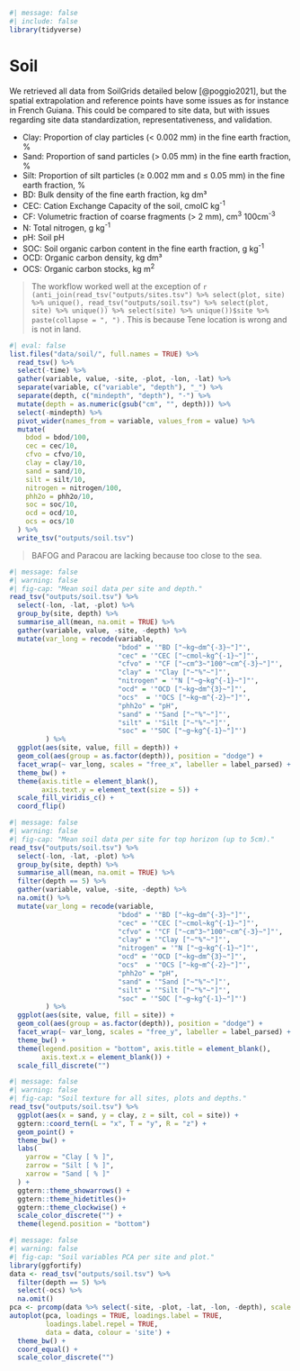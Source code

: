 ```r
#| message: false
#| include: false
library(tidyverse)
```

# Soil {.unnumbered}

We retrieved all data from SoilGrids detailed below [@poggio2021], but the spatial extrapolation and reference points have some issues as for instance in French Guiana. This could be compared to site data, but with issues regarding site data standardization, representativeness, and validation.

-   Clay: Proportion of clay particles (\< 0.002 mm) in the fine earth fraction, %
-   Sand: Proportion of sand particles (\> 0.05 mm) in the fine earth fraction, %
-   Silt: Proportion of silt particles (≥ 0.002 mm and ≤ 0.05 mm) in the fine earth fraction, %
-   BD: Bulk density of the fine earth fraction, kg dm³
-   CEC: Cation Exchange Capacity of the soil, cmolC kg^-1^
-   CF: Volumetric fraction of coarse fragments (\> 2 mm), cm^3^ 100cm^-3^
-   N: Total nitrogen, g kg^-1^
-   pH: Soil pH
-   SOC: Soil organic carbon content in the fine earth fraction, g kg^-1^
-   OCD: Organic carbon density, kg dm³
-   OCS: Organic carbon stocks, kg m^2^

> The workflow worked well at the exception of `r (anti_join(read_tsv("outputs/sites.tsv") %>% select(plot, site) %>% unique(), read_tsv("outputs/soil.tsv") %>% select(plot, site) %>% unique()) %>% select(site) %>% unique())$site %>% paste(collapse = ", ")` . This is because Tene location is wrong and is not in land.

```r
#| eval: false
list.files("data/soil/", full.names = TRUE) %>% 
  read_tsv() %>% 
  select(-time) %>% 
  gather(variable, value, -site, -plot, -lon, -lat) %>% 
  separate(variable, c("variable", "depth"), "_") %>% 
  separate(depth, c("mindepth", "depth"), "-") %>% 
  mutate(depth = as.numeric(gsub("cm", "", depth))) %>% 
  select(-mindepth) %>% 
  pivot_wider(names_from = variable, values_from = value) %>% 
  mutate(
    bdod = bdod/100,
    cec = cec/10,
    cfvo = cfvo/10,
    clay = clay/10,
    sand = sand/10,
    silt = silt/10,
    nitrogen = nitrogen/100,
    phh2o = phh2o/10,
    soc = soc/10,
    ocd = ocd/10,
    ocs = ocs/10
  ) %>% 
  write_tsv("outputs/soil.tsv") 
```

> BAFOG and Paracou are lacking because too close to the sea.

```r
#| message: false
#| warning: false
#| fig-cap: "Mean soil data per site and depth."
read_tsv("outputs/soil.tsv") %>% 
  select(-lon, -lat, -plot) %>% 
  group_by(site, depth) %>% 
  summarise_all(mean, na.omit = TRUE) %>% 
  gather(variable, value, -site, -depth) %>% 
  mutate(var_long = recode(variable,
                           "bdod" = '"BD ["~kg~dm^{-3}~"]"',
                           "cec" = '"CEC ["~cmol~kg^{-1}~"]"',
                           "cfvo" = '"CF ["~cm^3~"100"~cm^{-3}~"]"',
                           "clay" = '"Clay ["~"%"~"]"',
                           "nitrogen" = '"N ["~g~kg^{-1}~"]"',
                           "ocd" = '"OCD ["~kg~dm^{3}~"]"',
                           "ocs"  = '"OCS ["~kg~m^{-2}~"]"',
                           "phh2o" = "pH",
                           "sand" = '"Sand ["~"%"~"]"',
                           "silt" = '"Silt ["~"%"~"]"',
                           "soc" = '"SOC ["~g~kg^{-1}~"]"')
         ) %>% 
  ggplot(aes(site, value, fill = depth)) +
  geom_col(aes(group = as.factor(depth)), position = "dodge") +
  facet_wrap(~ var_long, scales = "free_x", labeller = label_parsed) +
  theme_bw() +
  theme(axis.title = element_blank(),
        axis.text.y = element_text(size = 5)) +
  scale_fill_viridis_c() +
  coord_flip()
```

```r
#| message: false
#| warning: false
#| fig-cap: "Mean soil data per site for top horizon (up to 5cm)."
read_tsv("outputs/soil.tsv") %>% 
  select(-lon, -lat, -plot) %>% 
  group_by(site, depth) %>% 
  summarise_all(mean, na.omit = TRUE) %>% 
  filter(depth == 5) %>% 
  gather(variable, value, -site, -depth) %>% 
  na.omit() %>% 
  mutate(var_long = recode(variable,
                           "bdod" = '"BD ["~kg~dm^{-3}~"]"',
                           "cec" = '"CEC ["~cmol~kg^{-1}~"]"',
                           "cfvo" = '"CF ["~cm^3~"100"~cm^{-3}~"]"',
                           "clay" = '"Clay ["~"%"~"]"',
                           "nitrogen" = '"N ["~g~kg^{-1}~"]"',
                           "ocd" = '"OCD ["~kg~dm^{3}~"]"',
                           "ocs"  = '"OCS ["~kg~m^{-2}~"]"',
                           "phh2o" = "pH",
                           "sand" = '"Sand ["~"%"~"]"',
                           "silt" = '"Silt ["~"%"~"]"',
                           "soc" = '"SOC ["~g~kg^{-1}~"]"')
         ) %>% 
  ggplot(aes(site, value, fill = site)) +
  geom_col(aes(group = as.factor(depth)), position = "dodge") +
  facet_wrap(~ var_long, scales = "free_y", labeller = label_parsed) +
  theme_bw() +
  theme(legend.position = "bottom", axis.title = element_blank(),
        axis.text.x = element_blank()) +
  scale_fill_discrete("")
```

```r
#| message: false
#| warning: false
#| fig-cap: "Soil texture for all sites, plots and depths."
read_tsv("outputs/soil.tsv") %>% 
  ggplot(aes(x = sand, y = clay, z = silt, col = site)) +
  ggtern::coord_tern(L = "x", T = "y", R = "z") +
  geom_point() +
  theme_bw() +
  labs(
    yarrow = "Clay [ % ]",
    zarrow = "Silt [ % ]",
    xarrow = "Sand [ % ]"
  ) +
  ggtern::theme_showarrows() +
  ggtern::theme_hidetitles()+
  ggtern::theme_clockwise() +
  scale_color_discrete("") +
  theme(legend.position = "bottom")
```

```r
#| message: false
#| warning: false
#| fig-cap: "Soil variables PCA per site and plot."
library(ggfortify)
data <- read_tsv("outputs/soil.tsv") %>% 
  filter(depth == 5) %>% 
  select(-ocs) %>% 
  na.omit()
pca <- prcomp(data %>% select(-site, -plot, -lat, -lon, -depth), scale. = TRUE)
autoplot(pca, loadings = TRUE, loadings.label = TRUE,
         loadings.label.repel = TRUE,
         data = data, colour = 'site') +
  theme_bw() +
  coord_equal() +
  scale_color_discrete("")
```
